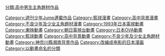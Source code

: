 {{noteTA
|1=zh-hans:灌篮高手;zh-hk:男兒當入樽;zh-tw:灌籃高手;
}}
{{Catnav|頁面分類|...|動畫影集|日本電視動畫|朝日電視台動畫}}
{{Catnav|頁面分類|...|日本電視台|朝日電視台|朝日電視台動畫}}
{{Catnav|頁面分類|...|日本電視動畫|每年日本電視動畫|1993年日本電視動畫}}
{{Catnav|頁面分類|...|日本电视节目|日本電視動畫|朝日電視台動畫}}

{{catmore}}

{{DEFAULTSORT:Slam Dunk}}
[[Category:週刊少年Jump連載作品|Category:週刊少年Jump連載作品]]
[[Category:籃球漫畫|Category:籃球漫畫]]
[[Category:高中背景漫畫|Category:高中背景漫畫]]
[[Category:不良少年及少女主角題材漫畫|Category:不良少年及少女主角題材漫畫]]
[[Category:1993年日本電視動畫|Category:1993年日本電視動畫]]
[[Category:東映動畫|Category:東映動畫]]
[[Category:朝日電視台動畫|Category:朝日電視台動畫]]
[[Category:日本OVA動畫|Category:日本OVA動畫]]
[[Category:籃球動畫|Category:籃球動畫]]
[[Category:高中背景動畫|Category:高中背景動畫]]
[[Category:不良少年及少女主角題材動畫|Category:不良少年及少女主角題材動畫]]
[[Category:神奈川縣湘南背景作品|Category:神奈川縣湘南背景作品]]
[[Category:改编成电影的日本漫画|Category:改编成电影的日本漫画]]
[[分類:高中男生主角題材作品|分類:高中男生主角題材作品]]
[[Category:以動畫命名的分類|Category:以動畫命名的分類]]